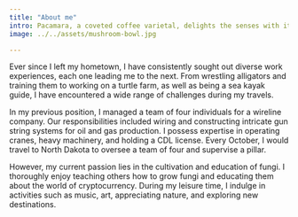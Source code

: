 ```yaml
---
title: "About me"
intro: Pacamara, a coveted coffee varietal, delights the senses with its exceptional flavor profile. 
image: ../../assets/mushroom-bowl.jpg

---
```

Ever since I left my hometown, I have consistently sought out diverse work experiences, each one leading me to the next. From wrestling alligators and training them to working on a turtle farm, as well as being a sea kayak guide, I have encountered a wide range of challenges during my travels. 

In my previous position, I managed a team of four individuals for a wireline company. Our responsibilities included wiring and constructing intricate gun string systems for oil and gas production. I possess expertise in operating cranes, heavy machinery, and holding a CDL license. Every October, I would travel to North Dakota to oversee a team of four and supervise a pillar. 

However, my current passion lies in the cultivation and education of fungi. I thoroughly enjoy teaching others how to grow fungi and educating them about the world of cryptocurrency. During my leisure time, I indulge in activities such as music, art, appreciating nature, and exploring new destinations. 